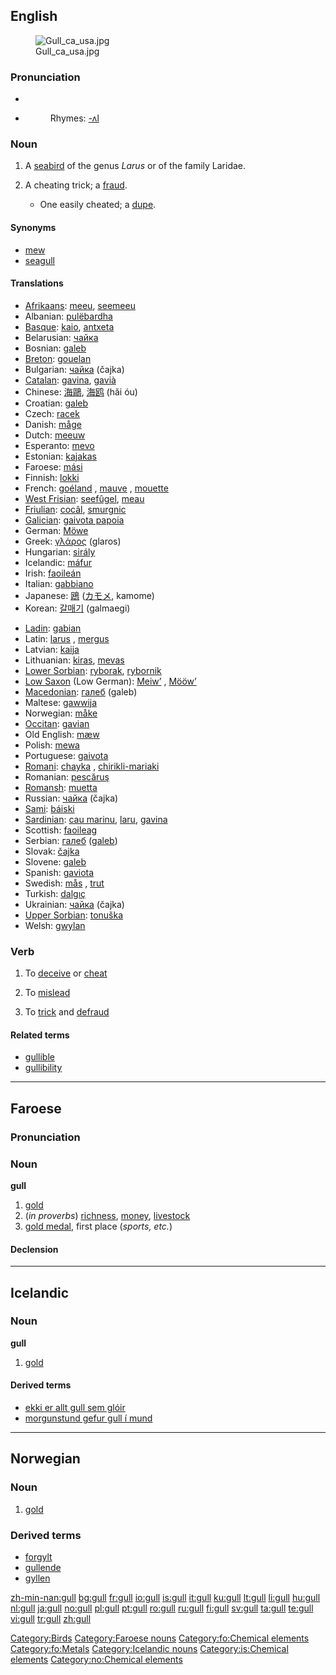 ==English==
[[Image:Gull ca usa.jpg|thumb]]

===Pronunciation===
*{{IPA|/'gʌl/}}
*{{audio|en-us-gull.ogg|Audio (US)}}
*:Rhymes: [[Rhymes:English:-ʌl|-ʌl]]

===Noun===
{{en-noun}}

# A [[seabird]] of the genus ''Larus'' or of the family Laridae.
# {{slang}} A cheating trick; a [[fraud]].
#* One easily cheated; a [[dupe]].

====Synonyms====
*[[mew]]
*[[seagull]]

====Translations====
{{trans-top|seabird}}
*[[Afrikaans]]: [[meeu]], [[seemeeu]]
*Albanian: [[pulëbardha]]
*[[Basque]]: [[kaio]], [[antxeta]]
*Belarusian: [[чайка]] {{f}}
*Bosnian: [[galeb]]
*[[Breton]]: [[gouelan]]
*Bulgarian: [[чайка]] (čajka) {{f}}
*[[Catalan]]: [[gavina]], [[gavià]]
*Chinese: [[海鷗]], [[海鸥]] (hǎi óu)
*Croatian: [[galeb]]
*Czech: [[racek]]
*Danish: [[måge]]
*Dutch: [[meeuw]] {{f}}
*Esperanto: [[mevo]]
*Estonian: [[kajakas]]
*Faroese: [[mási]]
*Finnish: [[lokki]]
*French: [[goéland]] {{m}}, [[mauve]] {{f}}, [[mouette]] {{f}}
*[[West Frisian]]: [[seefûgel]], [[meau]] {{f}}
*[[Friulian]]: [[cocâl]], [[smurgnic]]
*[[Galician]]: [[gaivota papoia]] {{f}}
*German: [[Möwe]] {{f}}
*Greek: [[γλάρος]] (glaros)
*Hungarian: [[sirály]]
*Icelandic: [[máfur]] {{m}}
*Irish: [[faoileán]]
*Italian: [[gabbiano]] {{m}}
*Japanese: [[鴎]] ([[カモメ]], kamome)
*Korean: [[갈매기]] (galmaegi)
{{trans-mid}}
*[[Ladin]]: [[gabian]]
*Latin: [[larus]] {{m}}, [[mergus]] {{m}}
*Latvian: [[kaija]]
*Lithuanian: [[kiras]], [[mevas]]
*[[Lower Sorbian]]: [[ryborak]], [[rybornik]]
*[[Low Saxon]] (Low German): [[Meiw’]] {{f}}, [[Mööw’]] {{f}}
*[[Macedonian]]: [[галеб]] (galeb) {{m}}
*Maltese: [[gawwija]]
*Norwegian: [[måke]] {{f}}
*[[Occitan]]: [[gavian]]
*Old English: [[mæw]]
*Polish: [[mewa]] {{f}}
*Portuguese: [[gaivota]] {{f}}
*[[Romani]]: [[chayka]] {{f}}, [[chirikli-mariaki]] {{f}}
*Romanian: [[pescăruş]]
*[[Romansh]]: [[muetta]]
*Russian: [[чайка]] (čajka) {{f}}
*[[Sami]]: [[báiski]]
*[[Sardinian]]: [[cau marinu]], [[laru]], [[gavina]]
*Scottish: [[faoileag]]
*Serbian: [[галеб]] ([[galeb]]) {{m}}
*Slovak: [[čajka]] {{f}}
*Slovene: [[galeb]]  {{m}}
*Spanish: [[gaviota]] {{f}}
*Swedish: [[mås]] {{c}}, [[trut]] {{c}}
*Turkish: [[dalgıç]]
*Ukrainian: [[чайка]] (čajka) {{f}}
*[[Upper Sorbian]]: [[tonuška]] {{f}}
*Welsh: [[gwylan]]
{{trans-bottom}}

===Verb===
{{en-verb}}

# {{US|slang}} To [[deceive]] or [[cheat]]
# {{US|slang}} To [[mislead]]
# {{US|slang}} To [[trick]] and [[defraud]]

====Related terms====
*[[gullible]]
*[[gullibility]]

[[Category:Birds]]

----

==Faroese==

===Pronunciation===
{{IPA|[gʊdl]}}

===Noun===
'''gull''' {{n}} {{s}}

# [[gold]]
# (''in proverbs'') [[richness]], [[money]], [[livestock]]
# [[gold medal]], first place (''sports, etc.'')

====Declension====
{{fo-decl-noun-n9-s|gu|l}}

[[Category:Faroese nouns]]
[[Category:fo:Chemical elements]]
[[Category:fo:Metals]]

----

==Icelandic==
{{Icelandic declension hk sb 01}}
===Noun===
'''gull''' {{n}}

# [[gold]]

====Derived terms====
*[[ekki er allt gull sem glóir]]
*[[morgunstund gefur gull í mund]]

[[Category:Icelandic nouns]]
[[Category:is:Chemical elements]]

----

==Norwegian==

===Noun===
{{no-noun-nu|gull}}

# [[gold]]

===Derived terms===
*[[forgylt]]
*[[gullende]]
*[[gyllen]]

[[Category:no:Chemical elements]]

[[zh-min-nan:gull]]
[[bg:gull]]
[[fr:gull]]
[[io:gull]]
[[is:gull]]
[[it:gull]]
[[ku:gull]]
[[lt:gull]]
[[li:gull]]
[[hu:gull]]
[[nl:gull]]
[[ja:gull]]
[[no:gull]]
[[pl:gull]]
[[pt:gull]]
[[ro:gull]]
[[ru:gull]]
[[fi:gull]]
[[sv:gull]]
[[ta:gull]]
[[te:gull]]
[[vi:gull]]
[[tr:gull]]
[[zh:gull]]